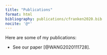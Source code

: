 ```yaml
---
title: "Publications"
format: html
bibliography: publications/cfranken2020.bib
nocite: '@*'
---
```


Here are some of my publications:

- See our paper  [@WANG2020111728].